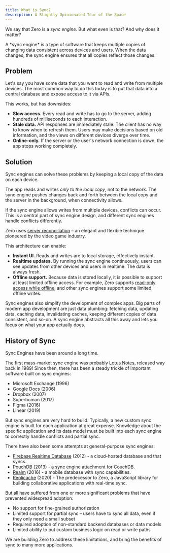 ```yaml
---
title: What is Sync?
description: A Slightly Opinionated Tour of the Space
---
```


We say that Zero is a *sync engine*. But what even is that? And why does it matter?

<Note emoji="🌈" heading="The more you know">
A *sync engine* is a type of software that keeps multiple copies of changing data consistent across devices and users. When the data changes, the sync engine ensures that all copies reflect those changes.
</Note>

## Problem

Let's say you have some data that you want to read and write from multiple devices. The most common way to do this today is to put that data into a central database and expose access to it via APIs.

<ImageLightbox
  src="/images/sync/apis-bad.svg"
  caption="Sharing data with APIs"
  className="invert dark:invert-0"
  />

This works, but has downsides:

* **Slow access.** Every read and write has to go to the server, adding hundreds of milliseconds to each interaction.
* **Stale data.** API responses are immediately stale. The client has no way to know when to refresh them. Users may make decisions based on old information, and the views on different devices diverge over time.
* **Online-only.** If the server or the user's network connection is down, the app stops working completely.

## Solution

Sync engines can solve these problems by keeping a local copy of the data on each device.

The app reads and writes *only to the local copy*, not to the network. The sync engine pushes changes back and forth between the local copy and the server in the background, when connectivity allows.

<ImageLightbox
  src="/images/sync/sync-good.svg"
  caption="Sharing data with sync"
  className="invert dark:invert-0"
  />

<Note emoji="🤔" heading="What about conflicts?">
If the sync engine allows writes from multiple devices, conflicts can occur. This is a central part of sync engine design, and different sync engines handle conflicts differently.

Zero uses [server reconciliation](./custom-mutators#what-is-a-mutator) – an elegant and flexible technique pioneered by the video game industry.
</Note>

This architecture can enable:

* **Instant UI.** Reads and writes are to local storage, effectively instant.
* **Realtime updates.** By running the sync engine continuously, users can see updates from other devices and users in realtime. The data is always fresh.
* **Offline support.** Because data is stored locally, it is possible to support at least limited offline access. For example, Zero supports [read-only access while offline](./offline), and other sync engines support some limited offline writes.

Sync engines also simplify the development of complex apps. Big parts of modern app development are just data plumbing: fetching data, updating data, caching data, invalidating caches, keeping different copies of data consistent, and so-on. A sync engine abstracts all this away and lets you focus on what your app actually does.

## History of Sync

Sync Engines have been around a long time.

The first mass-market sync engine was probably [Lotus Notes](https://en.wikipedia.org/wiki/HCL_Notes), released way back in 1989! Since then, there has been a steady trickle of important software built on sync engines:

* Microsoft Exchange (1996)
* Google Docs (2006)
* Dropbox (2007)
* Superhuman (2017)
* Figma (2016)
* Linear (2019)

But sync engines are very hard to build. Typically, a new custom sync engine is built for each application at great expense. Knowledge about the specific application and its data model must be built into each sync engine to correctly handle conflicts and partial sync.

There have also been some attempts at general-purpose sync engines:

* [Firebase Realtime Database](https://firebase.google.com/products/realtime-database) (2012) - a cloud-hosted database and that syncs.
* [PouchDB](https://pouchdb.com/) (2013) - a sync engine attachment for CouchDB.
* [Realm](https://realm.io/) (2016) - a mobile database with sync capabilities.
* [Replicache](https://replicache.dev/) (2020) - The predecessor to Zero, a JavaScript library for building collaborative applications with real-time sync.

But all have suffered from one or more significant problems that have prevented widespread adoption:

* No support for fine-grained authorization
* Limited support for partial sync – users have to sync all data, even if they only need a small subset
* Required adoption of non-standard backend databases or data models
* Limited ability to put custom business logic on read or write paths

We are building Zero to address these limitations, and bring the benefits of sync to many more applications.
